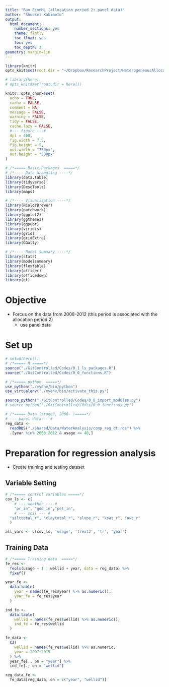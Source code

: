 ```yaml
---
title: "Run EconML (allocation period 2: panel data)"
author: "Shunkei Kakimoto"
output:
  html_document:
    number_sections: yes
    theme: flatly
    toc_float: yes
    toc: yes
    toc_depth: 3
geometry: margin=1in
---
```


```r
library(knitr)
opts_knit$set(root.dir = "~/Dropbox/ResearchProject/HeterogeneousAllocation")

# library(here)
# opts_knit$set(root.dir = here())

knitr::opts_chunk$set(
  echo = TRUE,
  cache = FALSE,
  comment = NA,
  message = FALSE,
  warning = FALSE,
  tidy = FALSE,
  cache.lazy = FALSE,
  #--- figure ---#
  dpi = 400,
  fig.width = 7.5,
  fig.height = 5,
  out.width = "750px",
  out.height = "500px"
)

# /*===== Basic Packages  =====*/
# /*---- Data Wrangling ----*/
library(data.table)
library(tidyverse)
library(DescTools)
library(maps)

# /*---- Visualization ----*/
library(RColorBrewer)
library(patchwork)
library(ggplot2)
library(ggthemes)
library(ggpubr)
library(viridis)
library(grid)
library(gridExtra)
library(GGally)

# /*---- Model Summary ----*/
library(stats)
library(modelsummary)
library(flextable)
library(officer)
library(officedown)
library(gt)
```		

# Objective
+ Forcus on the data from 2008-2012 (this period is associated with the allocation period 2)
  * use panel data 


# Set up

```r
# setwd(here())
# /*===== R =====*/
source("./GitControlled/Codes/0_1_ls_packages.R")
source("./GitControlled/Codes/0_0_functions.R")

# /*===== python  =====*/
use_python("./myenv/bin/python")
use_virtualenv("./myenv/bin/activate_this.py")

source_python("./GitControlled/Codes/0_0_import_modules.py")
# source_python("./GitControlled/COdes/0_0_functions.py")

# /*===== Data (stage3, 2008- )=====*/
# --- panel data--- #
reg_data <- 
  readRDS("./Shared/Data/WaterAnalysis/comp_reg_dt.rds") %>%
  .[year %in% 2008:2012 & usage <= 40,]
```


# Preparation for regression analysis

+ Create training and testing dataset

## Variable Setting
```r
# /*===== control variables =====*/
cov_ls <- c(
	# --- weather --- #
	"pr_in", "gdd_in","pet_in",
	# --- soil --- #
  "silttotal_r", "claytotal_r", "slope_r", "ksat_r", "awc_r"
  )

all_vars <- c(cov_ls, 'usage', 'treat2', 'tr', 'year')
```

## Training Data
```r
# /*===== Training data  =====*/
fe_res <-
  feols(usage ~ 1 | wellid + year, data = reg_data) %>%
  fixef()

year_fe <- 
  data.table(
    year = names(fe_res$year) %>% as.numeric(),
    year_fe = fe_res$year
  )

ind_fe <- 
  data.table(
    wellid = names(fe_res$wellid) %>% as.numeric(),
    ind_fe = fe_res$wellid
  )

fe_data <-
  CJ(
    wellid = names(fe_res$wellid) %>% as.numeric, 
    year = 2007:2015
  ) %>%
  year_fe[., on = "year"] %>%
  ind_fe[., on = "wellid"]

reg_data_fe <- 
  fe_data[reg_data, on = c("year", "wellid")]
```



